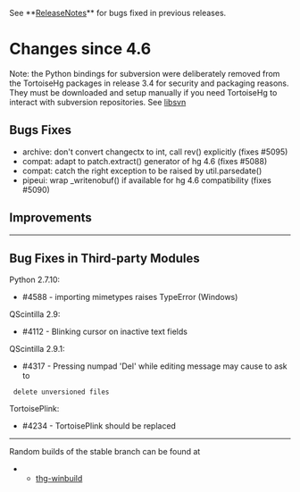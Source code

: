 See **[[ReleaseNotes]]** for bugs fixed in previous releases.

= Changes since 4.6 =

Note: the Python bindings for subversion were deliberately removed from the
TortoiseHg packages in release 3.4 for security and packaging reasons.
They must be downloaded and setup manually if you need TortoiseHg to interact
with subversion repositories.  See [[libsvn]]

== Bugs Fixes ==

* archive: don't convert changectx to int, call rev() explicitly (fixes #5095)
* compat: adapt to patch.extract() generator of hg 4.6 (fixes #5088)
* compat: catch the right exception to be raised by util.parsedate()
* pipeui: wrap _writenobuf() if available for hg 4.6 compatibility (fixes #5090)

== Improvements ==

----

== Bug Fixes in Third-party Modules ==

Python 2.7.10:
* #4588 - importing mimetypes raises TypeError (Windows)

QScintilla 2.9:
* #4112 - Blinking cursor on inactive text fields

QScintilla 2.9.1:
* #4317 - Pressing numpad 'Del' while editing message may cause to ask to
  delete unversioned files

TortoisePlink:
* #4234 - TortoisePlink should be replaced

----

Random builds of the stable branch can be found at
**[[http://bitbucket.org/tortoisehg/thg-winbuild/downloads/|thg-winbuild]]
